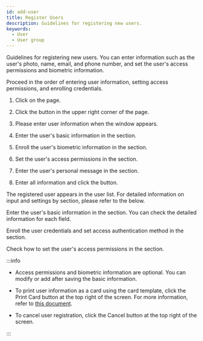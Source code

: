 ```yaml
---
id: add-user
title: Register Users
description: Guidelines for registering new users.
keywords:
  - User
  - User group
---
```


Guidelines for registering new users. You can enter information such as the user's photo, name, email, and phone number, and set the user's access permissions and biometric information.

Proceed in the order of entering user information, setting access permissions, and enrolling credentials.

1. Click <Cmd sid='shell.header.user' /> on the <Cmd sid='shell.header.launcher' /> page.

2. Click the <Cmd sid='team.user.newUser' /> button in the upper right corner of the <Cmd sid='shell.header.user' /> page.

3. Please enter user information when the <Cmd sid='team.user.newUser' /> window appears.

4. Enter the user's basic information in the <Cmd sid='team.user.information' /> section.

5. Enroll the user's biometric information in the <Cmd sid='team.user.credential.title' /> section.

6. Set the user's access permissions in the <Cmd sid='team.user.permission.title' /> section.

7. Enter the user's personal message in the <Cmd sid='common.advanced' product='2' /> section.

8. Enter all information and click the <Cmd sid='common.save' /> button.

The registered user appears in the user list. For detailed information on input and settings by section, please refer to the below.

<NextStep notitle>
<NextItem to='add-user-basic-info'>

Enter the user's basic information in the <Cmd sid='team.user.information' /> section. You can check the detailed information for each field.

</NextItem>
<NextItem to='enroll-credential'>

Enroll the user credentials and set access authentication method in the <Cmd sid='team.user.credential.title' /> section.

</NextItem>
<NextItem to='set-permission'>

Check how to set the user's access permissions in the <Cmd sid='team.user.permission.title' /> section.

</NextItem>
</NextStep>

:::info

* Access permissions and biometric information are optional. You can modify or add after saving the basic information.

* To print user information as a card using the card template, click the <Cmd>Print Card</Cmd> button at the top right of the screen. For more information, refer to [this document](#).

* To cancel user registration, click the <Cmd>Cancel</Cmd> button at the top right of the screen.

:::
